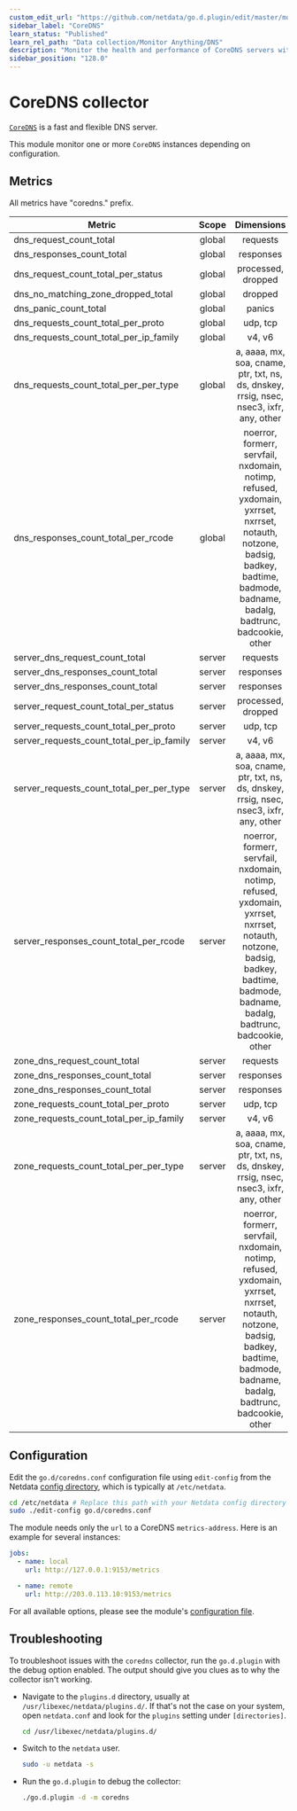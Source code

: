```yaml
---
custom_edit_url: "https://github.com/netdata/go.d.plugin/edit/master/modules/coredns/README.md"
sidebar_label: "CoreDNS"
learn_status: "Published"
learn_rel_path: "Data collection/Monitor Anything/DNS"
description: "Monitor the health and performance of CoreDNS servers with zero configuration, per-second metric granularity, and interactive visualizations."
sidebar_position: "128.0"
---
```



# CoreDNS collector

[`CoreDNS`](https://coredns.io/) is a fast and flexible DNS server.

This module monitor one or more `CoreDNS` instances depending on configuration.

## Metrics

All metrics have "coredns." prefix.

| Metric                                    | Scope  |                                                                                     Dimensions                                                                                     |    Units    |
|-------------------------------------------|:------:|:----------------------------------------------------------------------------------------------------------------------------------------------------------------------------------:|:-----------:|
| dns_request_count_total                   | global |                                                                                      requests                                                                                      | requests/s  |
| dns_responses_count_total                 | global |                                                                                     responses                                                                                      | responses/s |
| dns_request_count_total_per_status        | global |                                                                                 processed, dropped                                                                                 | requests/s  |
| dns_no_matching_zone_dropped_total        | global |                                                                                      dropped                                                                                       | requests/s  |
| dns_panic_count_total                     | global |                                                                                       panics                                                                                       |  panics/s   |
| dns_requests_count_total_per_proto        | global |                                                                                      udp, tcp                                                                                      | requests/s  |
| dns_requests_count_total_per_ip_family    | global |                                                                                       v4, v6                                                                                       | requests/s  |
| dns_requests_count_total_per_per_type     | global |                                              a, aaaa, mx, soa, cname, ptr, txt, ns, ds, dnskey, rrsig, nsec, nsec3, ixfr, any, other                                               | requests/s  |
| dns_responses_count_total_per_rcode       | global | noerror, formerr, servfail, nxdomain, notimp, refused, yxdomain, yxrrset, nxrrset, notauth, notzone, badsig, badkey, badtime, badmode, badname, badalg, badtrunc, badcookie, other | responses/s |
| server_dns_request_count_total            | server |                                                                                      requests                                                                                      | requests/s  |
| server_dns_responses_count_total          | server |                                                                                     responses                                                                                      | responses/s |
| server_dns_responses_count_total          | server |                                                                                     responses                                                                                      | responses/s |
| server_request_count_total_per_status     | server |                                                                                 processed, dropped                                                                                 | requests/s  |
| server_requests_count_total_per_proto     | server |                                                                                      udp, tcp                                                                                      | requests/s  |
| server_requests_count_total_per_ip_family | server |                                                                                       v4, v6                                                                                       | requests/s  |
| server_requests_count_total_per_per_type  | server |                                              a, aaaa, mx, soa, cname, ptr, txt, ns, ds, dnskey, rrsig, nsec, nsec3, ixfr, any, other                                               | requests/s  |
| server_responses_count_total_per_rcode    | server | noerror, formerr, servfail, nxdomain, notimp, refused, yxdomain, yxrrset, nxrrset, notauth, notzone, badsig, badkey, badtime, badmode, badname, badalg, badtrunc, badcookie, other | responses/s |
| zone_dns_request_count_total              | server |                                                                                      requests                                                                                      | requests/s  |
| zone_dns_responses_count_total            | server |                                                                                     responses                                                                                      | responses/s |
| zone_dns_responses_count_total            | server |                                                                                     responses                                                                                      | responses/s |
| zone_requests_count_total_per_proto       | server |                                                                                      udp, tcp                                                                                      | requests/s  |
| zone_requests_count_total_per_ip_family   | server |                                                                                       v4, v6                                                                                       | requests/s  |
| zone_requests_count_total_per_per_type    | server |                                              a, aaaa, mx, soa, cname, ptr, txt, ns, ds, dnskey, rrsig, nsec, nsec3, ixfr, any, other                                               | requests/s  |
| zone_responses_count_total_per_rcode      | server | noerror, formerr, servfail, nxdomain, notimp, refused, yxdomain, yxrrset, nxrrset, notauth, notzone, badsig, badkey, badtime, badmode, badname, badalg, badtrunc, badcookie, other | responses/s |

## Configuration

Edit the `go.d/coredns.conf` configuration file using `edit-config` from the
Netdata [config directory](/docs/getting-started/manage-and-configure/configuration), which is typically at `/etc/netdata`.

```bash
cd /etc/netdata # Replace this path with your Netdata config directory
sudo ./edit-config go.d/coredns.conf
```

The module needs only the `url` to a CoreDNS `metrics-address`. Here is an example for several instances:

```yaml
jobs:
  - name: local
    url: http://127.0.0.1:9153/metrics

  - name: remote
    url: http://203.0.113.10:9153/metrics
```

For all available options, please see the
module's [configuration file](https://github.com/netdata/go.d.plugin/blob/master/config/go.d/coredns.conf).

## Troubleshooting

To troubleshoot issues with the `coredns` collector, run the `go.d.plugin` with the debug option enabled. The output
should give you clues as to why the collector isn't working.

- Navigate to the `plugins.d` directory, usually at `/usr/libexec/netdata/plugins.d/`. If that's not the case on
  your system, open `netdata.conf` and look for the `plugins` setting under `[directories]`.

  ```bash
  cd /usr/libexec/netdata/plugins.d/
  ```

- Switch to the `netdata` user.

  ```bash
  sudo -u netdata -s
  ```

- Run the `go.d.plugin` to debug the collector:

  ```bash
  ./go.d.plugin -d -m coredns
  ```
